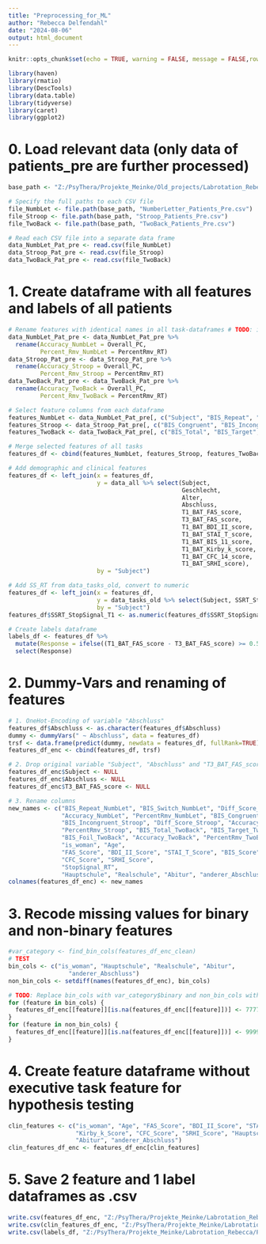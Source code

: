 ---
title: "Preprocessing_for_ML"
author: "Rebecca Delfendahl"
date: "2024-08-06"
output: html_document
---

```{r R Setup, include = FALSE}

knitr::opts_chunk$set(echo = TRUE, warning = FALSE, message = FALSE,rows.print = 6, cols.min.print = 3)

library(haven)
library(rmatio)
library(DescTools)
library(data.table)
library(tidyverse)
library(caret)
library(ggplot2)
```

# 0. Load relevant data (only data of patients_pre are further processed)
```{r}
base_path <- "Z:/PsyThera/Projekte_Meinke/Old_projects/Labrotation_Rebecca/Daten_Gruppenvergleich"

# Specify the full paths to each CSV file
file_NumbLet <- file.path(base_path, "NumberLetter_Patients_Pre.csv")
file_Stroop <- file.path(base_path, "Stroop_Patients_Pre.csv")
file_TwoBack <- file.path(base_path, "TwoBack_Patients_Pre.csv")

# Read each CSV file into a separate data frame
data_NumbLet_Pat_pre <- read.csv(file_NumbLet)
data_Stroop_Pat_pre <- read.csv(file_Stroop)
data_TwoBack_Pat_pre <- read.csv(file_TwoBack)
```

# 1. Create dataframe with all features and labels of all patients

```{r Combine dataframes}

# Rename features with identical names in all task-dataframes # TODO: implement within big for-loop
data_NumbLet_Pat_pre <- data_NumbLet_Pat_pre %>%
  rename(Accuracy_NumbLet = Overall_PC,
         Percent_Rmv_NumbLet = PercentRmv_RT)
data_Stroop_Pat_pre <- data_Stroop_Pat_pre %>%
  rename(Accuracy_Stroop = Overall_PC,
         Percent_Rmv_Stroop = PercentRmv_RT)
data_TwoBack_Pat_pre <- data_TwoBack_Pat_pre %>%
  rename(Accuracy_TwoBack = Overall_PC,
         Percent_Rmv_TwoBack = PercentRmv_RT)

# Select feature columns from each dataframe
features_NumbLet <- data_NumbLet_Pat_pre[, c("Subject", "BIS_Repeat", "BIS_Switch", "Diff_Score_NumbLet", "Accuracy_NumbLet", "Percent_Rmv_NumbLet")] 
features_Stroop <- data_Stroop_Pat_pre[, c("BIS_Congruent", "BIS_Incongruent", "Diff_Score_Stroop", "Accuracy_Stroop", "Percent_Rmv_Stroop")] 
features_TwoBack <- data_TwoBack_Pat_pre[, c("BIS_Total", "BIS_Target", "BIS_Foil", "Accuracy_TwoBack", "Percent_Rmv_TwoBack")]

# Merge selected features of all tasks
features_df <- cbind(features_NumbLet, features_Stroop, features_TwoBack)

# Add demographic and clinical features
features_df <- left_join(x = features_df,
                         y = data_all %>% select(Subject, 
                                                 Geschlecht, 
                                                 Alter,
                                                 Abschluss,
                                                 T1_BAT_FAS_score,
                                                 T3_BAT_FAS_score,
                                                 T1_BAT_BDI_II_score,
                                                 T1_BAT_STAI_T_score, 
                                                 T1_BAT_BIS_11_score,
                                                 T1_BAT_Kirby_k_score, 
                                                 T1_BAT_CFC_14_score,
                                                 T1_BAT_SRHI_score), 
                         by = "Subject")

# Add SS_RT from data_tasks_old, convert to numeric
features_df <- left_join(x = features_df,
                         y = data_tasks_old %>% select(Subject, SSRT_StopSignal_T1),
                         by = "Subject")
features_df$SSRT_StopSignal_T1 <- as.numeric(features_df$SSRT_StopSignal_T1)

# Create labels dataframe
labels_df <- features_df %>%
  mutate(Response = ifelse((T1_BAT_FAS_score - T3_BAT_FAS_score) >= 0.5 * T1_BAT_FAS_score, 1, 0)) %>%
  select(Response)
```

# 2. Dummy-Vars and renaming of features

```{r Prepare for ML}

# 1. OneHot-Encoding of variable "Abschluss"
features_df$Abschluss <- as.character(features_df$Abschluss)
dummy <- dummyVars(" ~ Abschluss", data = features_df)
trsf <- data.frame(predict(dummy, newdata = features_df, fullRank=TRUE))
features_df_enc <- cbind(features_df, trsf)

# 2. Drop original variable "Subject", "Abschluss" and "T3_BAT_FAS_score"
features_df_enc$Subject <- NULL
features_df_enc$Abschluss <- NULL
features_df_enc$T3_BAT_FAS_score <- NULL

# 3. Rename columns
new_names <- c("BIS_Repeat_NumbLet", "BIS_Switch_NumbLet", "Diff_Score_NumbLet",
               "Accuracy_NumbLet", "PercentRmv_NumbLet", "BIS_Congruent_Stroop",
               "BIS_Incongruent_Stroop", "Diff_Score_Stroop", "Accuracy_Stroop",
               "PercentRmv_Stroop", "BIS_Total_TwoBack", "BIS_Target_TwoBack",
               "BIS_Foil_TwoBack", "Accuracy_TwoBack", "PercentRmv_TwoBack", 
               "is_woman", "Age", 
               "FAS_Score", "BDI_II_Score", "STAI_T_Score", "BIS_Score", "Kirby_k_Score",
               "CFC_Score", "SRHI_Score", 
               "StopSignal_RT",
               "Hauptschule", "Realschule", "Abitur", "anderer_Abschluss")
colnames(features_df_enc) <- new_names
```

# 3. Recode missing values for binary and non-binary features

```{r Missing values}

#var_category <- find_bin_cols(features_df_enc_clean)
# TEST
bin_cols <- c("is_woman", "Hauptschule", "Realschule", "Abitur",
                 "anderer_Abschluss")
non_bin_cols <- setdiff(names(features_df_enc), bin_cols) 

# TODO: Replace bin_cols with var_category$binary and non_bin_cols with var_category$non_binary as soon as function find_bin_cols works
for (feature in bin_cols) {
  features_df_enc[[feature]][is.na(features_df_enc[[feature]])] <- 77777
}
for (feature in non_bin_cols) {
  features_df_enc[[feature]][is.na(features_df_enc[[feature]])] <- 99999
}
```

# 4. Create feature dataframe without executive task feature for hypothesis testing

```{r Reduced feature dataframe}
clin_features <- c("is_woman", "Age", "FAS_Score", "BDI_II_Score", "STAI_T_Score", "BIS_Score",
                   "Kirby_k_Score", "CFC_Score", "SRHI_Score", "Hauptschule", "Realschule",
                   "Abitur", "anderer_Abschluss")
clin_features_df_enc <- features_df_enc[clin_features]
```

# 5. Save 2 feature and 1 label dataframes as .csv

```{r Save dataframes}

write.csv(features_df_enc, "Z:/PsyThera/Projekte_Meinke/Labrotation_Rebecca/Feature_Label_Dataframes/Features.csv", row.names = FALSE)
write.csv(clin_features_df_enc, "Z:/PsyThera/Projekte_Meinke/Labrotation_Rebecca/Feature_Label_Dataframes/Clinical_Features.csv", row.names = FALSE)
write.csv(labels_df, "Z:/PsyThera/Projekte_Meinke/Labrotation_Rebecca/Feature_Label_Dataframes/Labels.csv", row.names = FALSE)
```